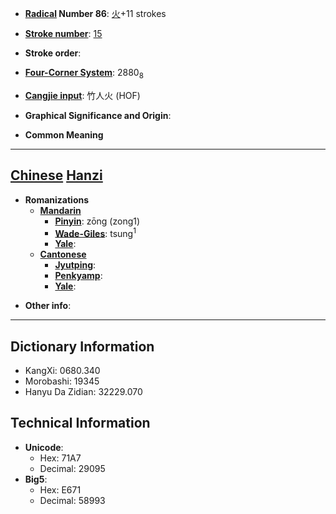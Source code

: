 * '''[[Wiktionary:Chinese radical index| Radical]] Number 86''': [[Wiktionary:Chinese radical index 火|火]]+11 strokes

* '''[[Wiktionary:Chinese total strokes index|Stroke number]]''': [[Wiktionary:Chinese total strokes index 15|15]]

* '''Stroke order''': 

* '''[[Wiktionary:Chinese four corner index|Four-Corner System]]''': 2880<sub>8</sub>

* '''[[Wiktionary:Chinese Cangjie index|Cangjie input]]''': 竹人火 (HOF)

* '''Graphical Significance and Origin''': 

* '''Common Meaning'''

----

== [[Chinese]] [[Hanzi]] ==

* '''Romanizations'''
** '''[[Mandarin]]'''
*** '''[[Pinyin]]''': zōng (zong1)
*** '''[[Wade-Giles]]''': tsung<sup>1</sup>
*** '''[[Yale]]''': 
** '''[[Cantonese]]'''
*** '''[[Jyutping]]''':
*** '''[[Penkyamp]]''': 
*** '''[[Yale]]''': 

* '''Other info''': 

----

== Dictionary Information ==

* KangXi: 0680.340
* Morobashi: 19345
* Hanyu Da Zidian: 32229.070

== Technical Information ==

* '''Unicode''':
** Hex: 71A7
** Decimal: 29095
* '''Big5''':
** Hex: E671
** Decimal: 58993